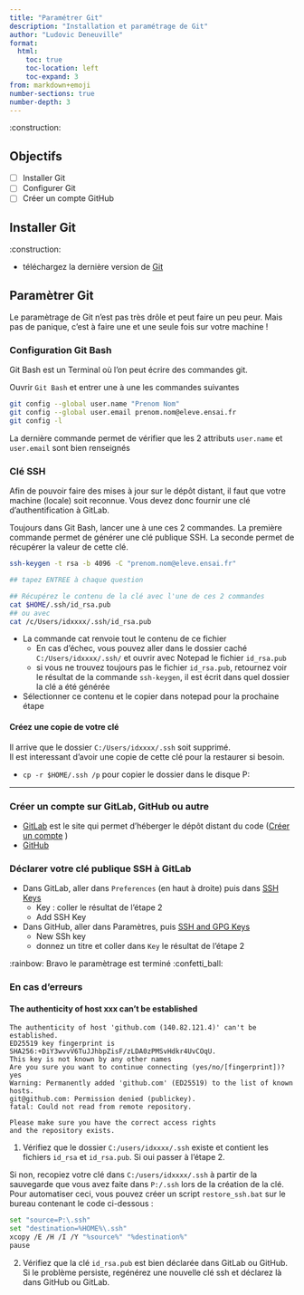 ```yaml
---
title: "Paramétrer Git"
description: "Installation et paramétrage de Git"
author: "Ludovic Deneuville"
format: 
  html:
    toc: true
    toc-location: left
    toc-expand: 3
from: markdown+emoji
number-sections: true
number-depth: 3
---
```


:construction:

## Objectifs {.unnumbered}

- [ ] Installer Git
- [ ] Configurer Git
- [ ] Créer un compte GitHub


## Installer Git

:construction:

- téléchargez la dernière version de [Git](https://git-scm.com/){target="_blank"}

## Paramètrer Git

:::{.callout-note}
Le paramètrage de Git n'est pas très drôle et peut faire un peu peur. Mais pas de panique, c'est à faire une et une seule fois sur votre machine !
:::


### Configuration Git Bash

Git Bash est un Terminal où l'on peut écrire des commandes git.

Ouvrir `Git Bash` et entrer une à une les commandes suivantes

```bash
git config --global user.name "Prenom Nom"
git config --global user.email prenom.nom@eleve.ensai.fr
git config -l
```

La dernière commande permet de vérifier que les 2 attributs `user.name` et `user.email` sont bien renseignés

### Clé SSH

Afin de pouvoir faire des mises à jour sur le dépôt distant, il faut que votre machine (locale) soit reconnue. Vous devez donc fournir une clé d'authentification à GitLab.

Toujours dans Git Bash, lancer une à une ces 2 commandes. La première commande permet de générer une clé publique SSH. La seconde permet de récupérer la valeur de cette clé.

```bash
ssh-keygen -t rsa -b 4096 -C "prenom.nom@eleve.ensai.fr"

## tapez ENTREE à chaque question

## Récupérez le contenu de la clé avec l'une de ces 2 commandes
cat $HOME/.ssh/id_rsa.pub 
## ou avec
cat /c/Users/idxxxx/.ssh/id_rsa.pub
```

- La commande cat renvoie tout le contenu de ce fichier
  - En cas d'échec, vous pouvez aller dans le dossier caché `C:/Users/idxxxx/.ssh/` et ouvrir avec Notepad le fichier `id_rsa.pub`
  - si vous ne trouvez toujours pas le fichier `id_rsa.pub`, retournez voir le résultat de la commande `ssh-keygen`, il est écrit dans quel dossier la clé a été générée
- Sélectionner ce contenu et le copier dans notepad pour la prochaine étape

#### Créez une copie de votre clé

Il arrive que le dossier `C:/Users/idxxxx/.ssh` soit supprimé.  
Il est interessant d'avoir une copie de cette clé pour la restaurer si besoin.

- `cp -r $HOME/.ssh /p` pour copier le dossier dans le disque P:

---

### Créer un compte sur GitLab, GitHub ou autre

- [GitLab](https://gitlab.com/gitlab-org/gitlab){.external target="blank"} est le site qui permet d'héberger le dépôt distant du code ([Créer un compte](https://gitlab.com/users/sign_up){.external target="blank"} )
- [GitHub](https://github.com/){.external target="blank"} 

### Déclarer votre clé publique SSH à GitLab

- Dans GitLab, aller dans `Preferences` (en haut à droite) puis dans [SSH Keys](https://gitlab.com/-/profile/keys){.external target="blank"}
  - Key : coller le résultat de l'étape 2
  - Add SSH Key
- Dans GitHub, aller dans Paramètres, puis [SSH and GPG Keys](https://github.com/settings/keys){.external target="blank"}
  - New SSh key
  - donnez un titre et coller dans `Key` le résultat de l'étape 2

:rainbow:  Bravo le paramètrage est terminé :confetti_ball:

### En cas d'erreurs

#### The authenticity of host xxx can't be established

```
The authenticity of host 'github.com (140.82.121.4)' can't be established.  
ED25519 key fingerprint is SHA256:+DiY3wvvV6TuJJhbpZisF/zLDA0zPMSvHdkr4UvCOqU.
This key is not known by any other names
Are you sure you want to continue connecting (yes/no/[fingerprint])? yes
Warning: Permanently added 'github.com' (ED25519) to the list of known hosts.
git@github.com: Permission denied (publickey).
fatal: Could not read from remote repository.    

Please make sure you have the correct access rights
and the repository exists.
```

1. Vérifiez que le dossier `C:/users/idxxxx/.ssh` existe et contient les fichiers `id_rsa` et `id_rsa.pub`. Si oui passer à l'étape 2.

Si non, recopiez votre clé dans `C:/users/idxxxx/.ssh` à partir de la sauvegarde que vous avez faite dans `P:/.ssh` lors de la création de la clé. Pour automatiser ceci, vous pouvez créer un script `restore_ssh.bat` sur le bureau contenant le code ci-dessous :

```bash
set "source=P:\.ssh"
set "destination=%HOME%\.ssh"
xcopy /E /H /I /Y "%source%" "%destination%"
pause
```

2. Vérifiez que la clé `id_rsa.pub` est bien déclarée dans GitLab ou GitHub.
Si le problème persiste, regénérez une nouvelle clé ssh et déclarez là dans GitHub ou GitLab.